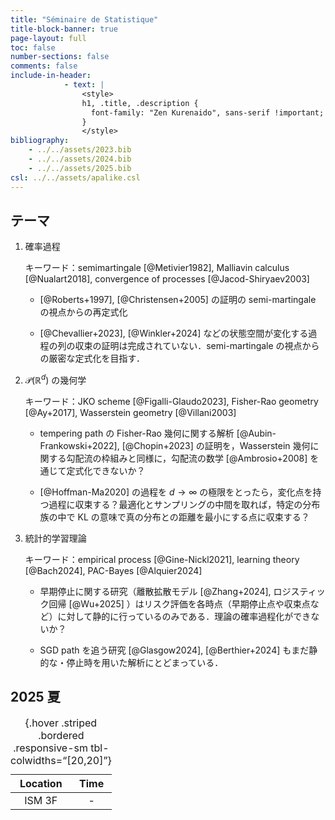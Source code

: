 ```yaml
---
title: "Séminaire de Statistique"
title-block-banner: true
page-layout: full
toc: false
number-sections: false
comments: false
include-in-header: 
            - text: |
                <style>
                h1, .title, .description {
                  font-family: "Zen Kurenaido", sans-serif !important;
                }
                </style>
bibliography: 
    - ../../assets/2023.bib
    - ../../assets/2024.bib
    - ../../assets/2025.bib
csl: ../../assets/apalike.csl
---
```


## テーマ

1. 確率過程

    キーワード：semimartingale [@Metivier1982], Malliavin calculus [@Nualart2018], convergence of processes [@Jacod-Shiryaev2003]

    * [@Roberts+1997], [@Christensen+2005] の証明の semi-martingale の視点からの再定式化

    * [@Chevallier+2023], [@Winkler+2024] などの状態空間が変化する過程の列の収束の証明は完成されていない．semi-martingale の視点からの厳密な定式化を目指す．

2. $\mathcal{P}(\mathbb{R}^d)$ の幾何学

    キーワード：JKO scheme [@Figalli-Glaudo2023], Fisher-Rao geometry [@Ay+2017], Wasserstein geometry [@Villani2003]

    * tempering path の Fisher-Rao 幾何に関する解析 [@Aubin-Frankowski+2022], [@Chopin+2023] の証明を，Wasserstein 幾何に関する勾配流の枠組みと同様に，勾配流の数学 [@Ambrosio+2008] を通じて定式化できないか？

    * [@Hoffman-Ma2020] の過程を $d\to\infty$ の極限をとったら，変化点を持つ過程に収束する？最適化とサンプリングの中間を取れば，特定の分布族の中で KL の意味で真の分布との距離を最小にする点に収束する？

    <!-- 応用先：SVGD [@Nusken2024], tempering path [@Chopin+2023] -->

3. 統計的学習理論

    キーワード：empirical process [@Gine-Nickl2021], learning theory [@Bach2024], PAC-Bayes [@Alquier2024]

    * 早期停止に関する研究（離散拡散モデル [@Zhang+2024], ロジスティック回帰 [@Wu+2025] ）はリスク評価を各時点（早期停止点や収束点など）に対して静的に行っているのみである．理論の確率過程化ができないか？

    * SGD path を追う研究 [@Glasgow2024], [@Berthier+2024] もまだ静的な・停止時を用いた解析にとどまっている．

    <!-- 応用先：汎化誤差解析 -->

## 2025 夏

| Location | Time |
|:-----:|:----:|
| ISM 3F | - |

: {.hover .striped .bordered .responsive-sm tbl-colwidths="[20,20]"}